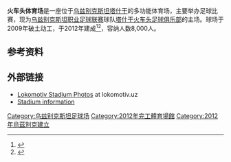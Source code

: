 {{Infobox Stadium
| stadium_name      = 火车头体育场
| nickname          = 
| image             = Lokomotiv Stadium (Tashkent).jpg
| fullname          =
| location          = [[乌兹别克斯坦|乌兹别克斯坦]][[塔什干|塔什干]]
| coordinates         = {{coord|41|21|40|N|69|23|42|E|region:KZ_type:landmark_source:kolossus-jawiki|display=inline, title}}
| broke_ground      =
| built             =
| opened              = {{start date and age|2012|05|11|df=yes}}
| renovated         = 
| expanded          = 
| closed            = 
| demolished        = 
| owner             = [[塔什干火車頭|塔什干火車頭]]
| operator          = 塔什干火車頭

| surface           = 
| construction_cost   = [[美元|$]]1810萬
| architect         =
| structural engineer =
| services engineer =
| general_contractor=
| project_manager   =
| main_contractors  = 
| former_names      = 
| tenants           = [[塔什干火車頭|塔什干火車頭]]
| seating_capacity  = 8,000
| dimensions        = 
}}

'''火车头体育场'''是一座位于[[乌兹别克斯坦|乌兹别克斯坦]][[塔什干|塔什干]]的多功能体育场，主要举办足球比赛，现为[[乌兹别克斯坦职业足球联赛|乌兹别克斯坦职业足球联赛]]球队[[塔什干火车头足球俱乐部|塔什干火车头足球俱乐部]]的主场。球场于2009年破土动工，于2012年建成<ref>{{cite news|url=http://www.anons.uz/article/other/502/|script-title=ru:Начато строительство нового стадиона «Локомотив»|publisher=anons.uz|date=2009-07-31|accessdate=|language=ru|archive-url=https://web.archive.org/web/20160807075404/http://www.anons.uz/article/other/502/|archive-date=2016-08-07|dead-url=yes}}</ref><ref>{{cite news|url=http://pfl.uz/index.php?act=news&section=11&subsec=1&news_id=2769|title=«Локомотив»нинг янги стадиондаги илк ўйини дуранг билан якунланди|publisher=pfl.uz|date=2012-05-11|accessdate=2012-05-11|language=uz|archive-url=https://web.archive.org/web/20171201032000/http://pfl.uz/index.php?act=news&section=11&subsec=1&news_id=2769|archive-date=2017-12-01|dead-url=yes}}</ref>，容纳人数8,000人。

==参考资料==
{{Reflist}}

==外部链接==
*[https://web.archive.org/web/20150225111333/http://lokomotiv.uz/playgalery.php?id=3&title=%C2%AB%D0%9B%D0%BE%D0%BA%D0%BE%D0%BC%D0%BE%D1%82%D0%B8%D0%B2%C2%BB%20%D1%81%D1%82%D0%B0%D0%B4%D0%B8%D0%BE%D0%BD%D0%B8%20%D1%8D%D1%8A%D1%82%D0%B8%D1%80%D0%BE%D1%84%D0%B3%D0%B0%20%D0%BB%D0%BE%D0%B9%D0%B8%D2%9B%21 Lokomotiv Stadium Photos] at lokomotiv.uz
*[https://web.archive.org/web/20181005191145/http://www.worldstadiums.com/stadium_pictures/asia/uzbekistan/toshkent_lokomotiv.shtml Stadium information]

[[Category:乌兹别克斯坦足球场|Category:乌兹别克斯坦足球场]]
[[Category:2012年完工體育場館|Category:2012年完工體育場館]]
[[Category:2012年烏茲別克建立|Category:2012年烏茲別克建立]]